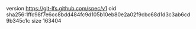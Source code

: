 version https://git-lfs.github.com/spec/v1
oid sha256:1ffc98f7e6cc8bdd484fc9d105b10eb80e2a02f9cbc68d1d3c3ab6cd9b345c1c
size 163404
